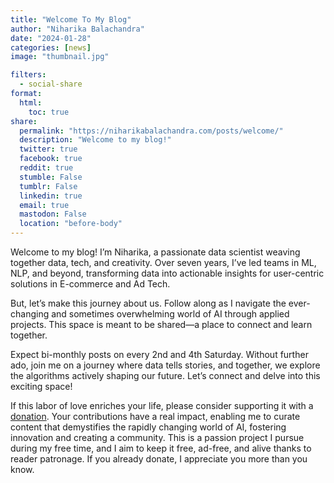 ```yaml
---
title: "Welcome To My Blog"
author: "Niharika Balachandra"
date: "2024-01-28"
categories: [news]
image: "thumbnail.jpg"

filters:
  - social-share
format: 
  html:
    toc: true
share:
  permalink: "https://niharikabalachandra.com/posts/welcome/"
  description: "Welcome to my blog!"
  twitter: true
  facebook: true
  reddit: true
  stumble: False
  tumblr: False
  linkedin: true
  email: true
  mastodon: False
  location: "before-body"
---
```


Welcome to my blog! I'm Niharika, a passionate data scientist weaving together data, tech, and creativity. Over seven years, I've led teams in ML, NLP, and beyond, transforming data into actionable insights for user-centric solutions in E-commerce and Ad Tech.

But, let's make this journey about us. Follow along as I navigate the ever-changing and sometimes overwhelming world of AI through applied projects. This space is meant to be shared—a place to connect and learn together.

Expect bi-monthly posts on every 2nd and 4th Saturday. Without further ado, join me on a journey where data tells stories, and together, we explore the algorithms actively shaping our future. Let's connect and delve into this exciting space!

If this labor of love enriches your life, please consider supporting it with a [donation](https://www.buymeacoffee.com/niharikaba1){.external target="_blank"}. Your contributions have a real impact, enabling me to curate content that demystifies the rapidly changing world of AI, fostering innovation and creating a community. This is a passion project I pursue during my free time, and I aim to keep it free, ad-free, and alive thanks to reader patronage. If you already donate, I appreciate you more than you know.

